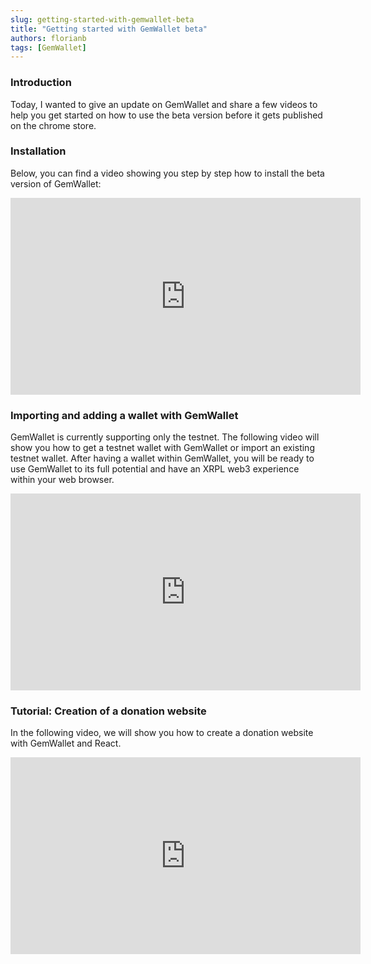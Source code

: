 ```yaml
---
slug: getting-started-with-gemwallet-beta
title: "Getting started with GemWallet beta"
authors: florianb
tags: [GemWallet]
---
```


### Introduction

Today, I wanted to give an update on GemWallet and share a few videos to help you
get started on how to use the beta version before it gets published on the
chrome store.

### Installation

Below, you can find a video showing you step by step how to install the beta
version of GemWallet:

<iframe
  width="560"
  height="315"
  src="https://www.youtube.com/embed/GQFdgM6k60g"
  title="GemWallet Beta Installation"
  frameborder="0"
  allow="accelerometer; autoplay; clipboard-write; encrypted-media; gyroscope; picture-in-picture"
  allowfullscreen
></iframe>

### Importing and adding a wallet with GemWallet

GemWallet is currently supporting only the testnet. The following video will show you
how to get a testnet wallet with GemWallet or import an existing testnet wallet.
After having a wallet within GemWallet, you will be ready to use GemWallet to its full
potential and have an XRPL web3 experience within your web browser.

<iframe
  width="560"
  height="315"
  src="https://www.youtube.com/embed/h9WZttbIzSc"
  title="How to import and create a wallet with GemWallet?"
  frameborder="0"
  allow="accelerometer; autoplay; clipboard-write; encrypted-media; gyroscope; picture-in-picture"
  allowfullscreen
></iframe>

### Tutorial: Creation of a donation website

In the following video, we will show you how to create a donation website with GemWallet
and React.

<iframe
  width="560"
  height="315"
  src="https://www.youtube.com/embed/lQ8pykvHgrI"
  title="Create a cryptocurrency donation website with GemWallet"
  frameborder="0"
  allow="accelerometer; autoplay; clipboard-write; encrypted-media; gyroscope; picture-in-picture"
  allowfullscreen
></iframe>
